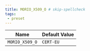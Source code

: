 ```yaml
---
title: MORIO_X509_O # skip-spellcheck
tags:
 - preset
---
```





<!-- MORIO_AUTO_GENERATED_CONTENT_STARTS - Manual changes made below will be overwritten skip-spellcheck -->
| Name | Default Value |
|------|---------------|
| `MORIO_X509_O` | `CERT-EU` |
<!-- MORIO_AUTO_GENERATED_CONTENT_ENDS - Manual changes made above will be overwritten skip-spellcheck -->
